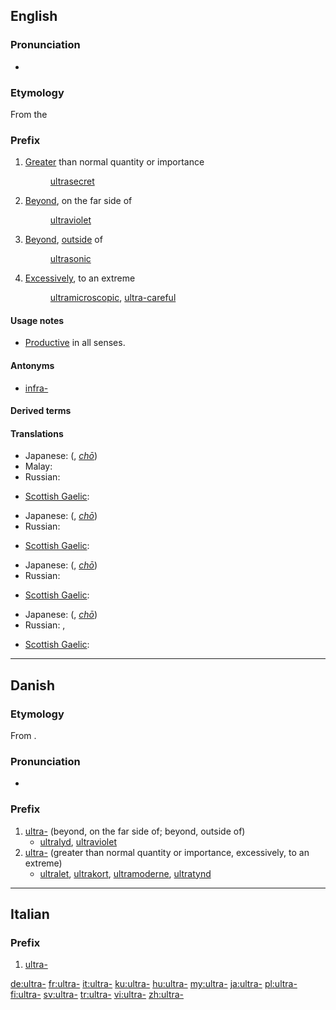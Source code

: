 {{also|ultra|ultrà}}
==English==

===Pronunciation===
* {{IPA|/ˈaltrə/}}

===Etymology===
From the {{etyl|la}} {{term|ultra||lang=la|beyond}}

===Prefix===
{{en-prefix}}

# [[greater|Greater]] than normal quantity or importance
#: [[ultrasecret]]
# [[beyond|Beyond]], on the far side of
#: [[ultraviolet]]
# [[beyond|Beyond]], [[outside]] of
#: [[ultrasonic]]
# [[excessively|Excessively]], to an extreme
#: [[ultramicroscopic]], [[ultra-careful]]

====Usage notes====
* [[productive|Productive]] in all senses.

====Antonyms====
* [[infra-]]

====Derived terms====
{{prefixsee|en}}

====Translations====
{{trans-top|greater than normal quantity or importance}}
* Japanese: {{l|ja|超}} ({{l|ja|ちょう}}, ''[[chō]]'')
* Malay: {{t-|ms|ultra-}}
* Russian: {{t+|ru|сверх-|tr=sverx-|sc=Cyrl}}
{{trans-mid}}
* [[Scottish Gaelic]]: {{t-|gd|os-}}
{{trans-bottom}}

{{trans-top|beyond, on the far side of}}
* Japanese: {{l|ja|超}} ({{l|ja|ちょう}}, ''[[chō]]'')
* Russian: {{t+|ru|ультра-|tr=ul’tra-|sc=Cyrl}}
{{trans-mid}}
* [[Scottish Gaelic]]: {{t-|gd|os-}}
{{trans-bottom}}

{{trans-top|beyond, outside of}}
* Japanese: {{l|ja|超}} ({{l|ja|ちょう}}, ''[[chō]]'')
* Russian: {{t+|ru|сверх-|tr=sverx-|sc=Cyrl}}
{{trans-mid}}
* [[Scottish Gaelic]]: {{t-|gd|os-}}
{{trans-bottom}}

{{trans-top|excessively, to an extreme}}
* Japanese: {{l|ja|超}} ({{l|ja|ちょう}}, ''[[chō]]'')
* Russian: {{t+|ru|ультра-|tr=ul’tra-|sc=Cyrl}}, {{t+|ru|сверх-|tr=sverx-|sc=Cyrl}}
{{trans-mid}}
* [[Scottish Gaelic]]: {{t-|gd|os-}}
{{trans-bottom}}

----

==Danish==

===Etymology===
From {{etyl|la|da}} {{term|ultra||beyond|lang=la}}.

===Pronunciation===
* {{IPA|/ultra-/|[ˈultˢʁ̥ɑˈ-]|[ˈultˢʁ̥ɑˌ-]|lang=da}}

===Prefix===
{{head|da|prefix}}

# [[ultra#English|ultra-]] (beyond, on the far side of; beyond, outside of)
#* [[ultralyd]], [[ultraviolet]]
# [[ultra#English|ultra-]] (greater than normal quantity or importance, excessively, to an extreme)
#* [[ultralet]], [[ultrakort]], [[ultramoderne]], [[ultratynd]]

----

==Italian==

===Prefix===
{{head|it|prefix}}

# [[#English|ultra-]]

[[de:ultra-]]
[[fr:ultra-]]
[[it:ultra-]]
[[ku:ultra-]]
[[hu:ultra-]]
[[my:ultra-]]
[[ja:ultra-]]
[[pl:ultra-]]
[[fi:ultra-]]
[[sv:ultra-]]
[[tr:ultra-]]
[[vi:ultra-]]
[[zh:ultra-]]